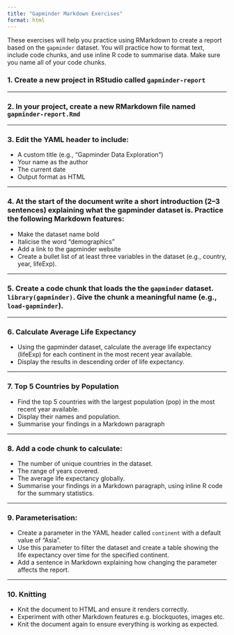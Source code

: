 ```yaml
---
title: "Gapminder Markdown Exercises"
format: html
---
```


These exercises will help you practice using RMarkdown to create a report based on the `gapminder` dataset. You will practice how to format text, include code chunks, and use inline R code to summarise data. Make sure you name all of your code chunks.


### 1. Create a new project in RStudio called `gapminder-report`

------------------------------------------------------------------------

### 2. In your project, create a new RMarkdown file named `gapminder-report.Rmd`

------------------------------------------------------------------------

### 3. Edit the YAML header to include:

-   A custom title (e.g., “Gapminder Data Exploration”)
-   Your name as the author
-   The current date
-   Output format as HTML

------------------------------------------------------------------------

### 4. At the start of the document write a short introduction (2–3 sentences) explaining what the gapminder dataset is. Practice the following Markdown features:

-   Make the dataset name bold
-   Italicise the word "demographics"
-   Add a link to the gapminder website
-   Create a bullet list of at least three variables in the dataset (e.g., country, year, lifeExp).

------------------------------------------------------------------------

### 5. Create a code chunk that loads the the `gapminder` dataset. `library(gapminder)`. Give the chunk a meaningful name (e.g., `load-gapminder`).

------------------------------------------------------------------------

### 6. Calculate Average Life Expectancy

-   Using the gapminder dataset, calculate the average life expectancy (lifeExp) for each continent in the most recent year available.
-   Display the results in descending order of life expectancy.

------------------------------------------------------------------------

### 7. Top 5 Countries by Population

-   Find the top 5 countries with the largest population (pop) in the most recent year available.
-   Display their names and population.
-   Summarise your findings in a Markdown paragraph

------------------------------------------------------------------------

### 8. Add a code chunk to calculate:

-   The number of unique countries in the dataset.
-   The range of years covered.
-   The average life expectancy globally.
-   Summarise your findings in a Markdown paragraph, using inline R code for the summary statistics.

-------------------------------------------------------------------------

### 9. Parameterisation:

-   Create a parameter in the YAML header called `continent` with a default value of "Asia".
-   Use this parameter to filter the dataset and create a table showing the life expectancy over time for the specified continent.
-   Add a sentence in Markdown explaining how changing the parameter affects the report.

-------------------------------------------------------------------------

### 10. Knitting

-   Knit the document to HTML and ensure it renders correctly.
-   Experiment with other Markdown features e.g. blockquotes, images etc.
-   Knit the document again to ensure everything is working as expected.
